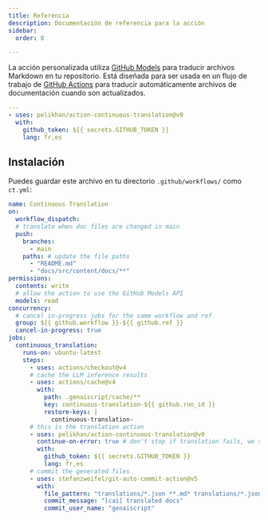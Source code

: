 ```yaml
---
title: Referencia
description: Documentación de referencia para la acción
sidebar:
  order: 8

---
```


La acción personalizada utiliza [GitHub Models](https://github.com/models) para traducir archivos Markdown en tu repositorio.
Está diseñada para ser usada en un flujo de trabajo de [GitHub Actions](https://docs.github.com/en/actions) para traducir automáticamente archivos de documentación cuando son actualizados.

```yaml title=".github/workflows/ct.yml"
---
- uses: pelikhan/action-continuous-translation@v0
  with:
    github_token: ${{ secrets.GITHUB_TOKEN }}
    lang: fr,es
```

## Instalación

Puedes guardar este archivo en tu directorio `.github/workflows/` como `ct.yml`:

```yaml title=".github/workflows/ct.yml" wrap
name: Continuous Translation
on:
  workflow_dispatch:
  # translate when doc files are changed in main
  push:
    branches:
      - main
    paths: # update the file paths
      - "README.md"
      - "docs/src/content/docs/**"
permissions:
  contents: write
  # allow the action to use the GitHub Models API
  models: read
concurrency:
  # cancel in-progress jobs for the same workflow and ref
  group: ${{ github.workflow }}-${{ github.ref }}
  cancel-in-progress: true
jobs:
  continuous_translation:
    runs-on: ubuntu-latest
    steps:
      - uses: actions/checkout@v4
      # cache the LLM inference results
      - uses: actions/cache@v4
        with:
          path: .genaiscript/cache/**
          key: continuous-translation-${{ github.run_id }}
          restore-keys: |
            continuous-translation-
      # this is the translation action
      - uses: pelikhan/action-continuous-translation@v0
        continue-on-error: true # don't stop if translation fails, we still need to store the cache
        with:
          github_token: ${{ secrets.GITHUB_TOKEN }}
          lang: fr,es
      # commit the generated files
      - uses: stefanzweifel/git-auto-commit-action@v5
        with:
          file_pattern: "translations/*.json **.md* translations/*.json"
          commit_message: "[cai] translated docs"
          commit_user_name: "genaiscript"
```
